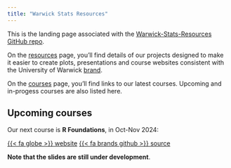 ```yaml
---
title: "Warwick Stats Resources"
---
```


This is the landing page associated with the [Warwick-Stats-Resources GitHub repo](https://github.com/Warwick-Stats-Resources).

On the [resources](resources.qmd) page, you'll find details of our projects designed to make it easier to create plots, presentations and course websites consistent with the University of Warwick [brand](https://warwick.ac.uk/about/brand/).

On the [courses](courses.qmd) page, you'll find links to our latest courses.
Upcoming and in-progess courses are also listed here.

## Upcoming courses

Our next course is **R Foundations**, in Oct-Nov 2024:

[{{< fa globe >}} website](https://warwick-stats-resources.github.io/r-foundations-2024/){.btn .btn-primary}
[{{< fa brands github >}} source](https://github.com/Warwick-Stats-Resources/r-foundations-2024){.btn .btn-primary}

**Note that the slides are still under development**.